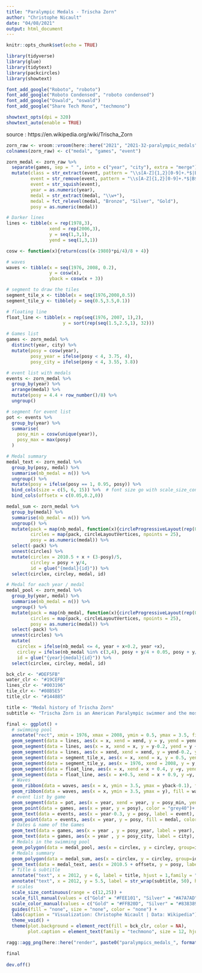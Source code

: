 ```yaml
---
title: "Paralympic Medals - Trischa Zorn"
author: "Christophe Nicault"
date: "04/08/2021"
output: html_document
---
```


```r
knitr::opts_chunk$set(echo = TRUE)
```


```r

library(tidyverse)
library(glue)
library(tidytext)
library(packcircles)
library(showtext)

font_add_google("Roboto", "roboto")
font_add_google("Roboto Condensed", "roboto condensed")
font_add_google("Oswald", "oswald")
font_add_google("Share Tech Mono", "techmono")

showtext_opts(dpi = 320)
showtext_auto(enable = TRUE)

```

source :
https://en.wikipedia.org/wiki/Trischa_Zorn

```r

zorn_raw <- vroom::vroom(here::here("2021", "2021-32-paralympic_medals","trischa_zorn.csv"), col_names = FALSE)
colnames(zorn_raw) <- c("medal", "games", "event")

zorn_medal <- zorn_raw %>%
  separate(games, sep = " ", into = c("year", "city"), extra = "merge") %>%
  mutate(class = str_extract(event, pattern = "\\s[A-Z]{1,2}[0-9]+.*$|B$|A-B$"),
         event = str_remove(event, pattern = "\\s[A-Z]{1,2}[0-9]+.*$|B$|A-B$"),
         event = str_squish(event),
         year = as.numeric(year),
         medal = str_extract(medal, "\\w+"),
         medal = fct_relevel(medal, "Bronze", "Silver", "Gold"),
         posy = as.numeric(medal))
```


```r

# Darker lines
lines <- tibble(x = rep(1978,3),
                xend = rep(2006,3),
                y = seq(1,3,1),
                yend = seq(1,3,1))

cosw <- function(x){return(cos((x-1980)*pi/4)/8 + 4)}

# waves
waves <- tibble(x = seq(1976, 2008, 0.2),
                y = cosw(x),
                yback = cosw(x + 3))

# segment to draw the tiles
segment_tile_x <- tibble(x = seq(1976,2008,0.5))
segment_tile_y <- tibble(y = seq(0.5,3.5,0.1))

# floating line
float_line <- tibble(x = rep(seq(1976, 2007, 1),2),
                     y = sort(rep(seq(1.5,2.5,1), 32)))

```



```r

# Games list
games <- zorn_medal %>%
  distinct(year, city) %>%
  mutate(posy = cosw(year),
         posy_year = ifelse(posy < 4, 3.75, 4),
         posy_city = ifelse(posy < 4, 3.55, 3.8))

# event list with medals
events <- zorn_medal %>%
  group_by(year) %>%
  arrange(medal) %>%
  mutate(posy = 4.4 + row_number()/8) %>%
  ungroup()

# segment for event list
pot <- events %>%
  group_by(year) %>%
  summarise(
    posy_min = cosw(unique(year)),
    posy_max = max(posy)
  )

# Medal summary
medal_text <- zorn_medal %>%
  group_by(posy, medal) %>%
  summarise(nb_medal = n()) %>%
  ungroup() %>%
  mutate(posy = ifelse(posy == 1, 0.95, posy)) %>%
  bind_cols(size = c(5, 6, 15)) %>%  # font size go with scale_size_continuous
  bind_cols(offsetx = c(0.05,0.2,0))

medal_sum <- zorn_medal %>%
  group_by(medal) %>%
  summarise(nb_medal = n()) %>%
  ungroup() %>%
  mutate(pack = map(nb_medal, function(x){circleProgressiveLayout(rep(0.3, x), sizetype ="radius")}),
         circles = map(pack, circleLayoutVertices, npoints = 25),
         posy = as.numeric(medal)) %>%
  select(-pack) %>%
  unnest(circles) %>%
  mutate(circlex = 2010.5 + x + (3-posy)/5,
         circley = posy + y/4,
         id = glue("{medal}{id}")) %>%
  select(circlex, circley, medal, id)

# Medal for each year / medal
medal_pool <- zorn_medal %>%
  group_by(year, medal) %>%
  summarise(nb_medal = n()) %>%
  ungroup() %>%
  mutate(pack = map(nb_medal, function(x){circleProgressiveLayout(rep(0.3, x), sizetype ="radius")}),
         circles = map(pack, circleLayoutVertices, npoints = 25),
         posy = as.numeric(medal)) %>%
  select(-pack) %>%
  unnest(circles) %>%
  mutate(
    circlex = ifelse(nb_medal <= 4, year + x+0.2, year +x), 
    circley = ifelse(nb_medal %in% c(3,4), posy + y/4 + 0.05, posy + y/4),
    id = glue("{year}{medal}{id}")) %>%
  select(circlex, circley, medal, id)

```

```r

bck_clr <- "#DEF5FB"
water_clr <- "#19CEFB"
lines_clr <- "#003196"
tile_clr <- "#08B5E5"
title_clr <- "#144885"

```


```r

title <- "Medal history of Trischa Zorn"
subtitle <- "Trischa Zorn is an American Paralympic swimmer and the most successful athlete in the history of the Paralympic Games"

final <- ggplot() +
  # swimming pool
  annotate("rect", xmin = 1976, xmax = 2008, ymin = 0.5, ymax = 3.5, fill = water_clr) +
  geom_segment(data = lines, aes(x = x, xend = xend, y = y, yend = yend), color = lines_clr, size = 10) +
  geom_segment(data = lines, aes(x = x, xend = x, y = y-0.2, yend = y + 0.2), color = lines_clr, size = 10) +
  geom_segment(data = lines, aes(x = xend, xend = xend, y = yend-0.2, yend = yend + 0.2), color = lines_clr, size = 10) + 
  geom_segment(data = segment_tile_x, aes(x = x, xend = x, y = 0.5, yend = 3.5), color = tile_clr, size = 0.1) + 
  geom_segment(data = segment_tile_y, aes(x = 1976, xend = 2008, y = y, yend = y), color = tile_clr, size = 0.1) + 
  geom_segment(data = float_line, aes(x = x, xend = x + 0.4, y =y, yend = y), size = 2, color = "white")+
  geom_segment(data = float_line, aes(x = x+0.5, xend = x + 0.9, y =y, yend = y), size = 2, color = "red")+
  # Waves
  geom_ribbon(data = waves, aes(x = x, ymin = 3.5, ymax = yback-0.1), fill = water_clr, color = water_clr, inherit.aes = FALSE, alpha = 0.5) +
  geom_ribbon(data = waves, aes(x = x, ymin = 3.5, ymax = y), fill = water_clr, color = water_clr, inherit.aes = FALSE) +
  # event list by game
  geom_segment(data = pot, aes(x = year, xend = year, y = posy_min, yend = posy_max), color = "grey40") +
  geom_point(data = games, aes(x = year, y = posy), color = "grey40")+
  geom_text(data = events, aes(x = year-0.3, y = posy, label = event), hjust = 1, family = "roboto condensed", size = 3.5) +
  geom_point(data = events, aes(x = year, y = posy, fill = medal, color = medal), size = 5, shape = 21) +
  # Dates & name of the Games
  geom_text(data = games, aes(x = year , y = posy_year, label = year), family = "oswald", color = "white", size = 4.5, fontface = "bold") +
  geom_text(data = games, aes(x = year , y = posy_city, label = city), family = "oswald", color = "white", size = 5.5, fontface = "bold") +
  # Medals in the swimming pool
  geom_polygon(data = medal_pool, aes(x = circlex, y = circley, group=id, fill= medal, color = medal), size = 0.5) +
  # Medals summary
  geom_polygon(data = medal_sum, aes(x = circlex, y = circley, group=id, fill= medal, color = medal), size = 0.5)+
  geom_text(data = medal_text, aes(x = 2010.5 + offsetx, y = posy, label = nb_medal, size = size, color = medal), alpha = 1, family = "oswald")+
  # Title & subtitle
  annotate("text", x = 2012, y = 6, label = title, hjust = 1,family = "oswald", size = 10, lineheight = 1, color = title_clr, fontface = "bold") +
  annotate("text", x = 2012, y = 5.5, label = str_wrap(subtitle, 50), hjust = 1,family = "oswald", size = 6, lineheight = 1, color = title_clr) + 
  # scales
  scale_size_continuous(range = c(12,25)) +
  scale_fill_manual(values = c("Gold" = "#FEE101", "Silver" = "#A7A7AD", "Bronze" = "#A77044")) +
  scale_color_manual(values = c("Gold" = "#FFB20D", "Silver" = "#838389", "Bronze" = "#5E4027")) +
  guides(fill = "none", size = "none", color = "none") +
  labs(caption = "Visualization: Christophe Nicault | Data: Wikipedia")+
  theme_void() +
  theme(plot.background = element_rect(fill = bck_clr, color = NA),
        plot.caption = element_text(family = "techmono", size = 12, hjust = 0.98, color = title_clr, margin = margin(0,0,5,0)))
```


```r

ragg::agg_png(here::here("render", paste0("paralympics_medals_", format(Sys.time(), "%Y%m%d_%H%M%S"), ".png")), res = 320, width = 16, height = 10, units = "in")

final
  
dev.off()

```



